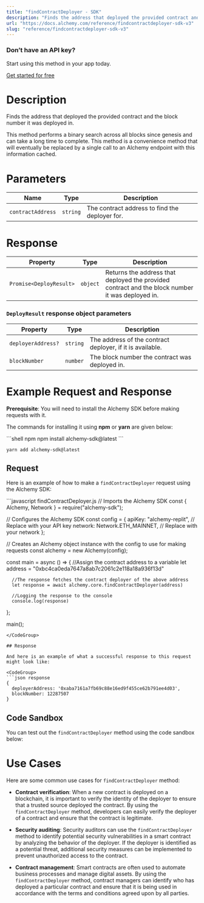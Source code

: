 ```yaml
---
title: "findContractDeployer - SDK"
description: "Finds the address that deployed the provided contract and block number it was deployed in."
url: "https://docs.alchemy.com/reference/findcontractdeployer-sdk-v3"
slug: "reference/findcontractdeployer-sdk-v3"
---
```



### Don’t have an API key?

Start using this method in your app today.

[Get started for free](https://dashboard.alchemy.com/signup/?a=estimateGas)

# Description

Finds the address that deployed the provided contract and the block number it was deployed in.

<Info>
  This method performs a binary search across all blocks since genesis and can take a long time to complete. This method is a convenience method that will eventually be replaced by a single call to an Alchemy endpoint with this information cached.
</Info>

# Parameters

| Name              | Type     | Description                                    |
| ----------------- | -------- | ---------------------------------------------- |
| `contractAddress` | `string` | The contract address to find the deployer for. |

# Response

| Property                | Type     | Description                                                                                      |
| ----------------------- | -------- | ------------------------------------------------------------------------------------------------ |
| `Promise<DeployResult>` | `object` | Returns the address that deployed the provided contract and the block number it was deployed in. |

### `DeployResult` response object parameters

| Property           | Type     | Description                                               |
| ------------------ | -------- | --------------------------------------------------------- |
| `deployerAddress?` | `string` | The address of the contract deployer, if it is available. |
| `blockNumber`      | `number` | The block number the contract was deployed in.            |

# Example Request and Response

**Prerequisite**: You will need to install the Alchemy SDK before making requests with it.

The commands for installing it using **npm** or **yarn** are given below:

<CodeGroup>
  ```shell npm
  npm install alchemy-sdk@latest
  ```

  ```shell yarn
  yarn add alchemy-sdk@latest
  ```
</CodeGroup>

## Request

Here is an example of how to make a `findContractDeployer` request using the Alchemy SDK:

<CodeGroup>
  ```javascript findContractDeployer.js
  // Imports the Alchemy SDK
  const { Alchemy, Network } = require("alchemy-sdk");

  // Configures the Alchemy SDK
  const config = {
      apiKey: "alchemy-replit", // Replace with your API key
      network: Network.ETH_MAINNET, // Replace with your network
  };

  // Creates an Alchemy object instance with the config to use for making requests
  const alchemy = new Alchemy(config);

  const main = async () => {
      //Assign the contract address to a variable
      let address = "0xbc4ca0eda7647a8ab7c2061c2e118a18a936f13d"

      //The response fetches the contract deployer of the above address
      let response = await alchemy.core.findContractDeployer(address)

      //Logging the response to the console
      console.log(response)
  };

  main();
  ```
</CodeGroup>

## Response

And here is an example of what a successful response to this request might look like:

<CodeGroup>
  ```json response
  {
    deployerAddress: '0xaba7161a7fb69c88e16ed9f455ce62b791ee4d03',
    blockNumber: 12287507
  }
  ```
</CodeGroup>

## Code Sandbox

You can test out the `findContractDeployer` method using the code sandbox below:

# Use Cases

Here are some common use cases for `findContractDeployer` method:

* **Contract verification**: When a new contract is deployed on a blockchain, it is important to verify the identity of the deployer to ensure that a trusted source deployed the contract. By using the `findContractDeployer` method, developers can easily verify the deployer of a contract and ensure that the contract is legitimate.

* **Security auditing**: Security auditors can use the `findContractDeployer` method to identify potential security vulnerabilities in a smart contract by analyzing the behavior of the deployer. If the deployer is identified as a potential threat, additional security measures can be implemented to prevent unauthorized access to the contract.

* **Contract management**: Smart contracts are often used to automate business processes and manage digital assets. By using the `findContractDeployer` method, contract managers can identify who has deployed a particular contract and ensure that it is being used in accordance with the terms and conditions agreed upon by all parties.
